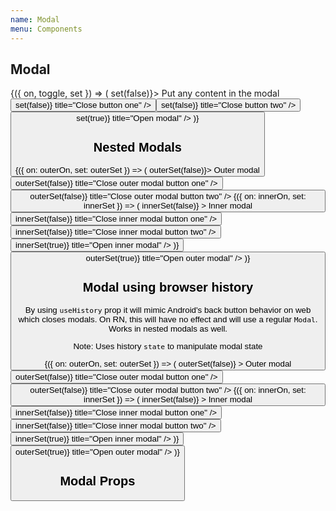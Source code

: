 ```yaml
---
name: Modal
menu: Components
---
```




## Modal

<Playground>
  <Toggle initial={false}>
    {({ on, toggle, set }) => (
      <Box>
        <Modal visible={on} onRequestClose={() => set(false)}>
          <Box height={1800}>
            <Text>Put any content in the modal</Text>
            <Button onPress={() => set(false)} title="Close button one" />
            <Button onPress={() => set(false)} title="Close button two" />
          </Box>
        </Modal>
        <Button onPress={() => set(true)} title="Open modal" />
      </Box>
    )}
  </Toggle>
</Playground>

## Nested Modals

<Playground>
  <Toggle initial={false}>
    {({ on: outerOn, set: outerSet }) => (
      <Box>
        <Modal visible={outerOn} onRequestClose={() => outerSet(false)}>
          <Box height={1800}>
            <Text>Outer modal</Text>
            <Button
              onPress={() => outerSet(false)}
              title="Close outer modal button one"
            />
            <Button
              onPress={() => outerSet(false)}
              title="Close outer modal button two"
            />
            <Toggle initial={false}>
              {({ on: innerOn, set: innerSet }) => (
                <Box>
                  <Modal
                    visible={innerOn}
                    onRequestClose={() => innerSet(false)}
                  >
                    <Box height={1800}>
                      <Text>Inner modal</Text>
                      <Button
                        onPress={() => innerSet(false)}
                        title="Close inner modal button one"
                      />
                      <Button
                        onPress={() => innerSet(false)}
                        title="Close inner modal button two"
                      />
                    </Box>
                  </Modal>
                  <Button
                    onPress={() => innerSet(true)}
                    title="Open inner modal"
                  />
                </Box>
              )}
            </Toggle>
          </Box>
        </Modal>
        <Button onPress={() => outerSet(true)} title="Open outer modal" />
      </Box>
    )}
  </Toggle>
</Playground>

## Modal using browser history

By using `useHistory` prop it will mimic Android's back button behavior on web which closes modals. On RN, this will have no effect and will use a regular `Modal`. Works in nested modals as well.

Note: Uses history `state` to manipulate modal state

<Playground>
  <Toggle initial={false}>
    {({ on: outerOn, set: outerSet }) => (
      <Box>
        <Modal
          useHistory
          visible={outerOn}
          onRequestClose={() => outerSet(false)}
        >
          <Box height={1800}>
            <Text>Outer modal</Text>
            <Button
              onPress={() => outerSet(false)}
              title="Close outer modal button one"
            />
            <Button
              onPress={() => outerSet(false)}
              title="Close outer modal button two"
            />
            <Toggle initial={false}>
              {({ on: innerOn, set: innerSet }) => (
                <Box>
                  <Modal
                    visible={innerOn}
                    useHistory
                    onRequestClose={() => innerSet(false)}
                  >
                    <Box height={1800}>
                      <Text>Inner modal</Text>
                      <Button
                        onPress={() => innerSet(false)}
                        title="Close inner modal button one"
                      />
                      <Button
                        onPress={() => innerSet(false)}
                        title="Close inner modal button two"
                      />
                    </Box>
                  </Modal>
                  <Button
                    onPress={() => innerSet(true)}
                    title="Open inner modal"
                  />
                </Box>
              )}
            </Toggle>
          </Box>
        </Modal>
        <Button onPress={() => outerSet(true)} title="Open outer modal" />
      </Box>
    )}
  </Toggle>
</Playground>

## Modal Props

<PropsTable of={Modal} />
